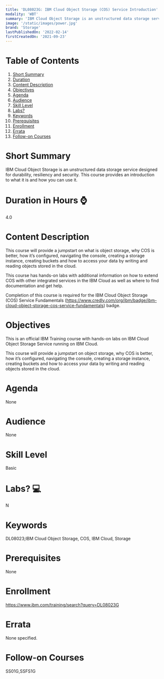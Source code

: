 ```yaml
---
title: 'DL08023G: IBM Cloud Object Storage (COS) Service Introduction'
modality: 'WBT'
summary: 'IBM Cloud Object Storage is an unstructured data storage service designed for durability, resiliency and security. This course provides an introduction to what it is and how you can use it.'
image: '/static/images/power.jpg'
brand: 'Storage'
lastPublishedOn: '2022-02-14'
firstCreatedOn: '2021-09-23'
---
```

# Table of Contents
1.  [Short Summary](#short-summary)
2.  [Duration](#duration-in-hours-)
3.  [Content Description](#content-description)
4.  [Objectives](#objectives)
5.  [Agenda](#agenda)
6.  [Audience](#audience)
7.  [Skill Level](#skill-level)
8.  [Labs?](#labs-)
9.  [Keywords](#keywords)
10. [Prerequisites](#prerequisites)
11. [Enrollment](#enrollment)
12. [Errata](#errata)
13. [Follow-on Courses](#follow-on-courses)

# Short Summary
IBM Cloud Object Storage is an unstructured data storage service designed for durability, resiliency and security. This course provides an introduction to what it is and how you can use it.

# Duration in Hours ⌚
4.0

# Content Description
This course will provide a jumpstart on what is object storage, why COS is better, how it’s configured, navigating the console, creating a storage instance, creating buckets and how to access your data by writing and reading objects stored in the cloud.  
  
This course has hands-on labs with additional information on how to extend COS with other integrated services in the IBM Cloud as well as where to find documentation and get help.  
  
Completion of this course is required for the IBM Cloud Object Storage (COS) Service Fundamentals (<https://www.credly.com/org/ibm/badge/ibm-cloud-object-storage-cos-service-fundamentals>) badge.  



# Objectives
This is an official IBM Training course with hands-on labs on IBM Cloud Object Storage Service running on IBM Cloud.  
  
This course will provide a jumpstart on object storage, why COS is better, how it’s configured, navigating the console, creating a storage instance, creating buckets and how to access your data by writing and reading objects stored in the cloud.



# Agenda
None

# Audience
None

# Skill Level
Basic               

# Labs? 💻
N

# Keywords
DL08023;IBM Cloud Object Storage, COS, IBM Cloud, Storage

# Prerequisites
None

# Enrollment
https://www.ibm.com/training/search?query=DL08023G

# Errata
None specified.

# Follow-on Courses
SS01G,SSFS1G


